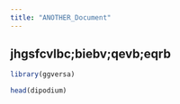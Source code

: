 ```yaml
---
title: "ANOTHER_Document"
---
```



jhgsfcvlbc;biebv;qevb;eqrb
---

```r
library(ggversa)

head(dipodium)
```
